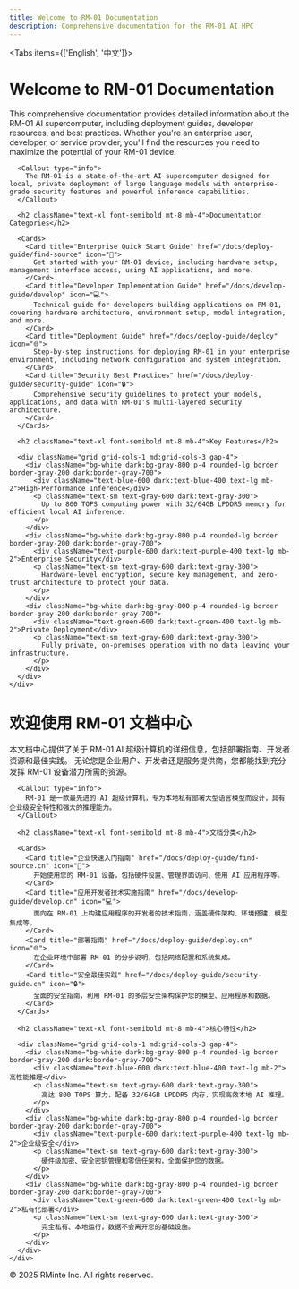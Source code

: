 ```yaml
---
title: Welcome to RM-01 Documentation
description: Comprehensive documentation for the RM-01 AI HPC
---
```



<Tabs items={['English', '中文']}>
  <Tab>
    <div className="space-y-6">
      <div className="bg-gradient-to-r from-blue-50 to-indigo-50 dark:from-blue-900/20 dark:to-indigo-900/20 p-6 rounded-lg border border-blue-100 dark:border-blue-800/30 backdrop-blur-sm">
        <h1 className="text-2xl font-bold text-blue-800 dark:text-blue-300 mb-3">Welcome to RM-01 Documentation</h1>
        <p className="text-slate-700 dark:text-slate-300">
          This comprehensive documentation provides detailed information about the RM-01 AI supercomputer, including deployment guides, developer resources, and best practices.
          Whether you're an enterprise user, developer, or service provider, you'll find the resources you need to maximize the potential of your RM-01 device.
        </p>
      </div>

      <Callout type="info">
        The RM-01 is a state-of-the-art AI supercomputer designed for local, private deployment of large language models with enterprise-grade security features and powerful inference capabilities.
      </Callout>

      <h2 className="text-xl font-semibold mt-8 mb-4">Documentation Categories</h2>

      <Cards>
        <Card title="Enterprise Quick Start Guide" href="/docs/deploy-guide/find-source" icon="🚀">
          Get started with your RM-01 device, including hardware setup, management interface access, using AI applications, and more.
        </Card>
        <Card title="Developer Implementation Guide" href="/docs/develop-guide/develop" icon="💻">
          Technical guide for developers building applications on RM-01, covering hardware architecture, environment setup, model integration, and more.
        </Card>
        <Card title="Deployment Guide" href="/docs/deploy-guide/deploy" icon="🌐">
          Step-by-step instructions for deploying RM-01 in your enterprise environment, including network configuration and system integration.
        </Card>
        <Card title="Security Best Practices" href="/docs/deploy-guide/security-guide" icon="🔒">
          Comprehensive security guidelines to protect your models, applications, and data with RM-01's multi-layered security architecture.
        </Card>
      </Cards>

      <h2 className="text-xl font-semibold mt-8 mb-4">Key Features</h2>
      
      <div className="grid grid-cols-1 md:grid-cols-3 gap-4">
        <div className="bg-white dark:bg-gray-800 p-4 rounded-lg border border-gray-200 dark:border-gray-700">
          <div className="text-blue-600 dark:text-blue-400 text-lg mb-2">High-Performance Inference</div>
          <p className="text-sm text-gray-600 dark:text-gray-300">
            Up to 800 TOPS computing power with 32/64GB LPDDR5 memory for efficient local AI inference.
          </p>
        </div>
        <div className="bg-white dark:bg-gray-800 p-4 rounded-lg border border-gray-200 dark:border-gray-700">
          <div className="text-purple-600 dark:text-purple-400 text-lg mb-2">Enterprise Security</div>
          <p className="text-sm text-gray-600 dark:text-gray-300">
            Hardware-level encryption, secure key management, and zero-trust architecture to protect your data.
          </p>
        </div>
        <div className="bg-white dark:bg-gray-800 p-4 rounded-lg border border-gray-200 dark:border-gray-700">
          <div className="text-green-600 dark:text-green-400 text-lg mb-2">Private Deployment</div>
          <p className="text-sm text-gray-600 dark:text-gray-300">
            Fully private, on-premises operation with no data leaving your infrastructure.
          </p>
        </div>
      </div>
    </div>
  </Tab>
  
  <Tab>
    <div className="space-y-6">
      <div className="bg-gradient-to-r from-blue-50 to-indigo-50 dark:from-blue-900/20 dark:to-indigo-900/20 p-6 rounded-lg border border-blue-100 dark:border-blue-800/30 backdrop-blur-sm">
        <h1 className="text-2xl font-bold text-blue-800 dark:text-blue-300 mb-3">欢迎使用 RM-01 文档中心</h1>
        <p className="text-slate-700 dark:text-slate-300">
          本文档中心提供了关于 RM-01 AI 超级计算机的详细信息，包括部署指南、开发者资源和最佳实践。
          无论您是企业用户、开发者还是服务提供商，您都能找到充分发挥 RM-01 设备潜力所需的资源。
        </p>
      </div>

      <Callout type="info">
        RM-01 是一款最先进的 AI 超级计算机，专为本地私有部署大型语言模型而设计，具有企业级安全特性和强大的推理能力。
      </Callout>

      <h2 className="text-xl font-semibold mt-8 mb-4">文档分类</h2>

      <Cards>
        <Card title="企业快速入门指南" href="/docs/deploy-guide/find-source.cn" icon="🚀">
          开始使用您的 RM-01 设备，包括硬件设置、管理界面访问、使用 AI 应用程序等。
        </Card>
        <Card title="应用开发者技术实施指南" href="/docs/develop-guide/develop.cn" icon="💻">
          面向在 RM-01 上构建应用程序的开发者的技术指南，涵盖硬件架构、环境搭建、模型集成等。
        </Card>
        <Card title="部署指南" href="/docs/deploy-guide/deploy.cn" icon="🌐">
          在企业环境中部署 RM-01 的分步说明，包括网络配置和系统集成。
        </Card>
        <Card title="安全最佳实践" href="/docs/deploy-guide/security-guide.cn" icon="🔒">
          全面的安全指南，利用 RM-01 的多层安全架构保护您的模型、应用程序和数据。
        </Card>
      </Cards>

      <h2 className="text-xl font-semibold mt-8 mb-4">核心特性</h2>
      
      <div className="grid grid-cols-1 md:grid-cols-3 gap-4">
        <div className="bg-white dark:bg-gray-800 p-4 rounded-lg border border-gray-200 dark:border-gray-700">
          <div className="text-blue-600 dark:text-blue-400 text-lg mb-2">高性能推理</div>
          <p className="text-sm text-gray-600 dark:text-gray-300">
            高达 800 TOPS 算力，配备 32/64GB LPDDR5 内存，实现高效本地 AI 推理。
          </p>
        </div>
        <div className="bg-white dark:bg-gray-800 p-4 rounded-lg border border-gray-200 dark:border-gray-700">
          <div className="text-purple-600 dark:text-purple-400 text-lg mb-2">企业级安全</div>
          <p className="text-sm text-gray-600 dark:text-gray-300">
            硬件级加密、安全密钥管理和零信任架构，全面保护您的数据。
          </p>
        </div>
        <div className="bg-white dark:bg-gray-800 p-4 rounded-lg border border-gray-200 dark:border-gray-700">
          <div className="text-green-600 dark:text-green-400 text-lg mb-2">私有化部署</div>
          <p className="text-sm text-gray-600 dark:text-gray-300">
            完全私有、本地运行，数据不会离开您的基础设施。
          </p>
        </div>
      </div>
    </div>
  </Tab>
</Tabs>

<div className="mt-12 pt-6 border-t border-gray-200 dark:border-gray-800">
  <div className="text-sm text-gray-500 dark:text-gray-400 text-center">
    © 2025 RMinte Inc. All rights reserved.
  </div>
</div>
